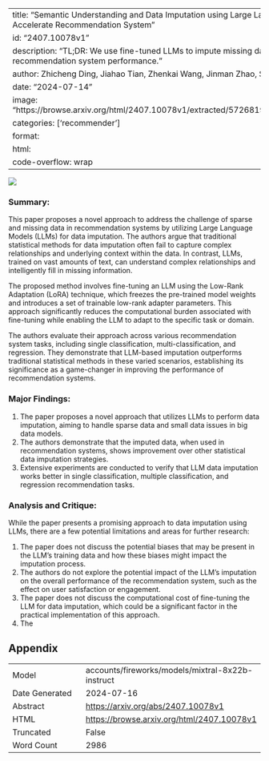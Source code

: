 
---
title: "Semantic Understanding and Data Imputation using Large Language Model to Accelerate Recommendation System"
id: "2407.10078v1"
description: "TL;DR: We use fine-tuned LLMs to impute missing data, improving recommendation system performance."
author: Zhicheng Ding, Jiahao Tian, Zhenkai Wang, Jinman Zhao, Siyang Li
date: "2024-07-14"
image: "https://browse.arxiv.org/html/2407.10078v1/extracted/5726819/figs/Data_imputation.png"
categories: ['recommender']
format:
  html:
    code-overflow: wrap
---

![](https://browse.arxiv.org/html/2407.10078v1/extracted/5726819/figs/Data_imputation.png)

### Summary:

This paper proposes a novel approach to address the challenge of sparse and missing data in recommendation systems by utilizing Large Language Models (LLMs) for data imputation. The authors argue that traditional statistical methods for data imputation often fail to capture complex relationships and underlying context within the data. In contrast, LLMs, trained on vast amounts of text, can understand complex relationships and intelligently fill in missing information.

The proposed method involves fine-tuning an LLM using the Low-Rank Adaptation (LoRA) technique, which freezes the pre-trained model weights and introduces a set of trainable low-rank adapter parameters. This approach significantly reduces the computational burden associated with fine-tuning while enabling the LLM to adapt to the specific task or domain.

The authors evaluate their approach across various recommendation system tasks, including single classification, multi-classification, and regression. They demonstrate that LLM-based imputation outperforms traditional statistical methods in these varied scenarios, establishing its significance as a game-changer in improving the performance of recommendation systems.

### Major Findings:

1. The paper proposes a novel approach that utilizes LLMs to perform data imputation, aiming to handle sparse data and small data issues in big data models.
2. The authors demonstrate that the imputed data, when used in recommendation systems, shows improvement over other statistical data imputation strategies.
3. Extensive experiments are conducted to verify that LLM data imputation works better in single classification, multiple classification, and regression recommendation tasks.

### Analysis and Critique:

While the paper presents a promising approach to data imputation using LLMs, there are a few potential limitations and areas for further research:

1. The paper does not discuss the potential biases that may be present in the LLM's training data and how these biases might impact the imputation process.
2. The authors do not explore the potential impact of the LLM's imputation on the overall performance of the recommendation system, such as the effect on user satisfaction or engagement.
3. The paper does not discuss the computational cost of fine-tuning the LLM for data imputation, which could be a significant factor in the practical implementation of this approach.
4. The

## Appendix

|          |          |
|----------|----------|
| Model     | accounts/fireworks/models/mixtral-8x22b-instruct       |
| Date Generated     | 2024-07-16       |
| Abstract | [https://arxiv.org/abs/2407.10078v1](https://arxiv.org/abs/2407.10078v1)        |
| HTML     | [https://browse.arxiv.org/html/2407.10078v1](https://browse.arxiv.org/html/2407.10078v1)       |
| Truncated       | False       |
| Word Count       | 2986       |